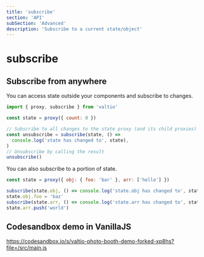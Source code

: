 ```yaml
---
title: 'subscribe'
section: 'API'
subSection: 'Advanced'
description: 'Subscribe to a current state/object'
---
```


# subscribe

## Subscribe from anywhere

You can access state outside your components and subscribe to changes.

```jsx
import { proxy, subscribe } from 'valtio'

const state = proxy({ count: 0 })

// Subscribe to all changes to the state proxy (and its child proxies)
const unsubscribe = subscribe(state, () =>
  console.log('state has changed to', state),
)
// Unsubscribe by calling the result
unsubscribe()
```

You can also subscribe to a portion of state.

```jsx
const state = proxy({ obj: { foo: 'bar' }, arr: ['hello'] })

subscribe(state.obj, () => console.log('state.obj has changed to', state.obj))
state.obj.foo = 'baz'
subscribe(state.arr, () => console.log('state.arr has changed to', state.arr))
state.arr.push('world')
```

## Codesandbox demo in VanillaJS

https://codesandbox.io/s/valtio-photo-booth-demo-forked-xp8hs?file=/src/main.js
